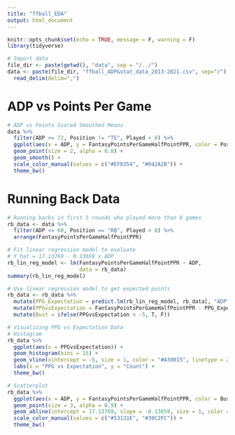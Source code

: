 ```yaml
---
title: "ffball_EDA"
output: html_document
---
```


```r
knitr::opts_chunk$set(echo = TRUE, message = F, warning = F)
library(tidyverse)
```

```r
# Import data
file_dir <- paste(getwd(), "data", sep = "/../")
data <- paste(file_dir, "ffball_ADP&stat_data_2013-2021.csv", sep="/") %>% 
  read_delim(delim=",")
```

# ADP vs Points Per Game

```r
# ADP vs Points Scored Smoothed Means
data %>%
  filter(ADP <= 72, Position != "TE", Played > 8) %>%
  ggplot(aes(x = ADP, y = FantasyPointsPerGameHalfPointPPR, color = Position, group = Position)) +
  geom_point(size = 2, alpha = 0.8) +
  geom_smooth() +
  scale_color_manual(values = c("#EF8354", "#042A2B")) +
  theme_bw()
```

# Running Back Data

```r
# Running backs in first 5 rounds who played more than 8 games
rb_data <- data %>%
  filter(ADP <= 60, Position == "RB", Played > 8) %>%
  arrange(FantasyPointsPerGameHalfPointPPR)

# Fit linear regression model to evaluate
# Y_hat = 17.13769 - 0.13659 x ADP
rb_lin_reg_model <- lm(FantasyPointsPerGameHalfPointPPR ~ ADP,
                       data = rb_data)
summary(rb_lin_reg_model)

# Use linear regression model to get expected points 
rb_data <- rb_data %>%
  mutate(PPG_Expectation = predict.lm(rb_lin_reg_model, rb_data[, "ADP"])) %>%
  mutate(PPGvsExpectation = FantasyPointsPerGameHalfPointPPR - PPG_Expectation) %>%
  mutate(Bust = ifelse(PPGvsExpectation < -5, T, F))
```

```r
# Visualizing PPG vs Expectation Data
# Histogram
rb_data %>% 
  ggplot(aes(x = PPGvsExpectation)) +
  geom_histogram(bins = 15) +
  geom_vline(xintercept = -5, size = 1, color = "#A30015", linetype = 2) +
  labs(x = "PPG vs Expectation", y = "Count") +
  theme_bw()

# Scatterplot
rb_data %>%
  ggplot(aes(x = ADP, y = FantasyPointsPerGameHalfPointPPR, color = Bust)) +
  geom_point(size = 3, alpha = 0.9) +
  geom_abline(intercept = 17.13769, slope = -0.13659, size = 1, color = "gray25") +
  scale_color_manual(values = c("#53131E", "#30C2FC")) +
  theme_bw()
```

```r

```


